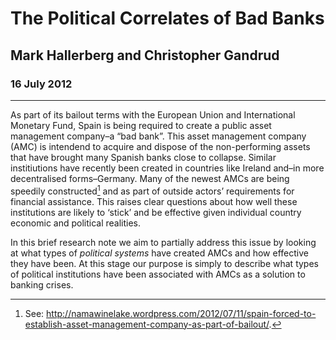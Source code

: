 # The Political Correlates of Bad Banks

## Mark Hallerberg and Christopher Gandrud

### 16 July 2012

---

As part of its bailout terms with the European Union and International Monetary Fund, Spain is being required to create a public asset management company--a "bad bank". This asset management company (AMC) is intendend to acquire and dispose of the non-performing assets that have brought many Spanish banks close to collapse. Similar institiutions have recently been created in countries like Ireland and--in more decentralised forms--Germany. Many of the newest AMCs are being speedily constructed[^namaSpainSpeed] and as part of outside actors' requirements for financial assistance. This raises clear questions about how well these institutions are likely to 'stick' and be effective given individual country economic and political realities.

In this brief research note we aim to partially address this issue by looking at what types of *political systems* have created AMCs and how effective they have been. At this stage our purpose is simply to describe what types of political institutions have been associated with AMCs as a solution to banking crises.


[^namaSpainSpeed]: See: <http://namawinelake.wordpress.com/2012/07/11/spain-forced-to-establish-asset-management-company-as-part-of-bailout/>.

